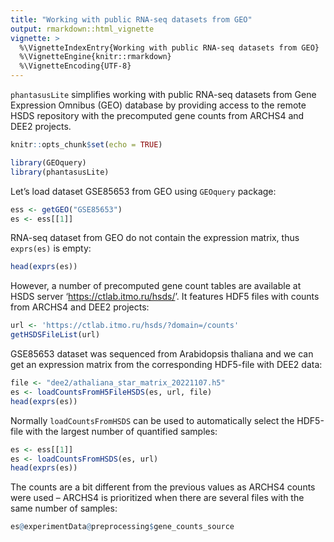 ```yaml
---
title: "Working with public RNA-seq datasets from GEO"
output: rmarkdown::html_vignette
vignette: >
  %\VignetteIndexEntry{Working with public RNA-seq datasets from GEO}
  %\VignetteEngine{knitr::rmarkdown}
  %\VignetteEncoding{UTF-8}
---
```


`phantasusLite` simplifies working with public
RNA-seq datasets from Gene Expression Omnibus (GEO) database by providing access to the remote
HSDS repository with the precomputed gene counts from ARCHS4 and DEE2 projects.


```r
knitr::opts_chunk$set(echo = TRUE)
```

```r
library(GEOquery)
library(phantasusLite)
```

Let's load dataset GSE85653 from GEO using `GEOquery` package:

```r
ess <- getGEO("GSE85653")
es <- ess[[1]]
```

RNA-seq dataset from GEO do not contain the expression matrix, thus `exprs(es)` is empty:

```r
head(exprs(es))
```

However, a number of precomputed gene count tables are available at HSDS server  '<https://ctlab.itmo.ru/hsds/>'. It features HDF5 files with counts
from ARCHS4 and DEE2 projects:

```r
url <- 'https://ctlab.itmo.ru/hsds/?domain=/counts'
getHSDSFileList(url)
```

GSE85653 dataset was sequenced from Arabidopsis thaliana and we can get an expression matrix 
from the corresponding HDF5-file with DEE2 data:

```r
file <- "dee2/athaliana_star_matrix_20221107.h5"
es <- loadCountsFromH5FileHSDS(es, url, file)
head(exprs(es))
```

Normally `loadCountsFromHSDS` can be used to automatically select the HDF5-file with the largest
number of quantified samples:

```r
es <- ess[[1]]
es <- loadCountsFromHSDS(es, url)
head(exprs(es))
```

The counts are a bit different from the previous values as ARCHS4 counts were used -- ARCHS4 is prioritized when there are several files with the same number of samples:

```r
es@experimentData@preprocessing$gene_counts_source
```
